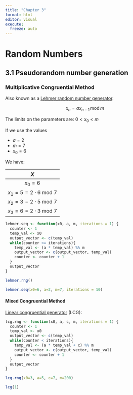 ```yaml
---
title: "Chapter 3"
format: html
editor: visual
execute:
  freeze: auto
---
```


# Random Numbers

## 3.1 Pseudorandom number generation

### Multiplicative Congruential Method

Also known as a [Lehmer random number generator](https://en.wikipedia.org/wiki/Lehmer_random_number_generator).

$$
x_n = a x_{n-1} \,\text{mod}\, m
$$

The limits on the parameters are: $0 < x_0 <m$

If we use the values

-   $a = 2$
-   $m = 7$
-   $x_0 = 6$

We have:

|                $X$                 |
|:----------------------------------:|
|              $x_0=6$               |
| $x_1=5=2 \cdot 6 \;\text{mod}\; 7$ |
| $x_2=3=2 \cdot 5 \;\text{mod}\; 7$ |
| $x_3=6=2 \cdot 3 \;\text{mod}\; 7$ |

```r
lehmer.seq <- function(x0, a, m, iterations = 1) {
  counter <- 1
  temp_val <- x0
  output_vector <- c(temp_val)
  while(counter <= iterations){
    temp_val <- (a * temp_val) %% m
    output_vector <- c(output_vector, temp_val)
    counter <- counter + 1
  }
  output_vector
}
```

```r
lehmer.rng()
```

```r
lehmer.seq(x0=6, a=2, m=7, iterations = 10)
```

#### Mixed Congruential Method

[Linear congruential generator](https://en.wikipedia.org/wiki/Linear_congruential_generator) (LCG):

```r
lcg.rng <- function(x0, a, c, m, iterations = 1) {
  counter <- 1
  temp_val <- x0
  output_vector <- c(temp_val)
  while(counter < iterations){
    temp_val <- (a * temp_val + c) %% m
    output_vector <- c(output_vector, temp_val)
    counter <- counter + 1
  }
  output_vector
}
```

```r
lcg.rng(x0=3, a=5, c=7, m=200)
```

```r
lcg(1)
```

